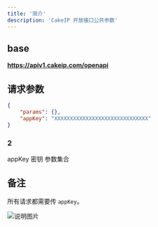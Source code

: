 ```yaml
---
title: '简介'
description: 'CakeIP 开放接口公共参数'
---
```


## base

**https://apiv1.cakeip.com/openapi**

## 请求参数

```json
{
    "params": {},
    "appKey": "XXXXXXXXXXXXXXXXXXXXXXXXXXXXXX"
}
```

### 2

<ParamField body="appKey" type="string" default="" required>
  appKey 密钥
</ParamField>

<ParamField body="params" type="object" default="{}" required>
  参数集合
</ParamField>

## 备注

所有请求都需要传 `appKey`。

![说明图片](https://oss.laf.dev/eobh98-img/cakeip_docs.jpg)